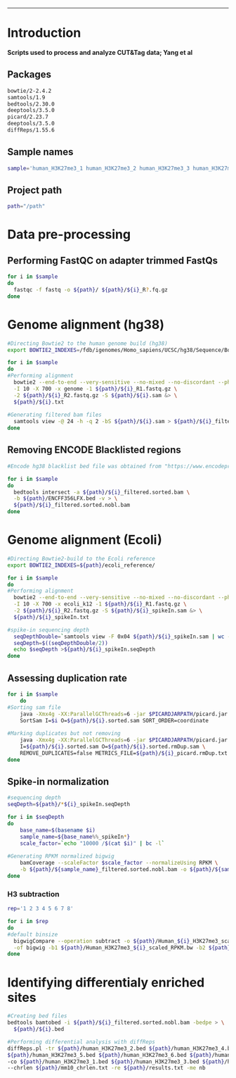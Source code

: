 ***
# Introduction
**Scripts used to process and analyze CUT&Tag data; Yang et al**

## Packages
```{bash}
bowtie/2-2.4.2
samtools/1.9
bedtools/2.30.0
deeptools/3.5.0
picard/2.23.7
deeptools/3.5.0
diffReps/1.55.6
```

## Sample names
```{bash}
sample='human_H3K27me3_1 human_H3K27me3_2 human_H3K27me3_3 human_H3K27me3_4 human_H3K27me3_5 human_H3K27me3_6 human_H3K27me3_7 human_H3K27me3_8'
```

## Project path
```{bash}
path="/path"
```


# Data pre-processing
## Performing FastQC on adapter trimmed FastQs
```{bash}
for i in $sample
do
  fastqc -f fastq -o ${path}/ ${path}/${i}_R?.fq.gz
done
```


# Genome alignment (hg38)
```{bash}
#Directing Bowtie2 to the human genome build (hg38)
export BOWTIE2_INDEXES=/fdb/igenomes/Homo_sapiens/UCSC/hg38/Sequence/Bowtie2Index/

for i in $sample
do
#Performing alignment
  bowtie2 --end-to-end --very-sensitive --no-mixed --no-discordant --phred33 \
  -I 10 -X 700 -x genome -1 ${path}/${i}_R1.fastq.gz \
  -2 ${path}/${i}_R2.fastq.gz -S ${path}/${i}.sam &> \
  ${path}/${i}.txt
  
#Generating filtered bam files
  samtools view -@ 24 -h -q 2 -bS ${path}/${i}.sam > ${path}/${i}_filtered.bam
done
```

## Removing ENCODE Blacklisted regions
```{bash}
#Encode hg38 blacklist bed file was obtained from "https://www.encodeproject.org/files/ENCFF356LFX/@@download/ENCFF356LFX.bed.gz"

for i in $sample
do
  bedtools intersect -a ${path}/${i}_filtered.sorted.bam \
  -b ${path}/ENCFF356LFX.bed -v > \
  ${path}/${i}_filtered.sorted.nobl.bam
done
```

# Genome alignment (Ecoli)
```{bash}
#Directing Bowtie2-build to the Ecoli reference
export BOWTIE2_INDEXES=${path}/ecoli_reference/

for i in $sample
do
#Performing alignment
  bowtie2 --end-to-end --very-sensitive --no-mixed --no-discordant --phred33 \
  -I 10 -X 700 -x ecoli_k12 -1 ${path}/${i}_R1.fastq.gz \
  -2 ${path}/${i}_R2.fastq.gz -S ${path}/${i}_spikeIn.sam &> \
  ${path}/${i}_spikeIn.txt 

#spike-in sequencing depth
  seqDepthDouble=`samtools view -F 0x04 ${path}/${i}_spikeIn.sam | wc -l` \
  seqDepth=$((seqDepthDouble/2))
  echo $seqDepth >${path}/${i}_spikeIn.seqDepth
done
```

## Assessing duplication rate
```{bash}
for i in $sample
    do
#Sorting sam file
    java -Xmx4g -XX:ParallelGCThreads=6 -jar $PICARDJARPATH/picard.jar \
    SortSam I=$i O=${path}/${i}.sorted.sam SORT_ORDER=coordinate 
    
#Marking duplicates but not removing
    java -Xmx4g -XX:ParallelGCThreads=6 -jar $PICARDJARPATH/picard.jar MarkDuplicates \
    I=${path}/${i}.sorted.sam O=${path}/${i}.sorted.rmDup.sam \
    REMOVE_DUPLICATES=false METRICS_FILE=${path}/${i}_picard.rmDup.txt
done
```

## Spike-in normalization
```{bash}
#sequencing depth
seqDepth=${path}/*${i}_spikeIn.seqDepth

for i in $seqDepth
do
    base_name=$(basename $i)
    sample_name=${base_name%%_spikeIn*}
    scale_factor=`echo "10000 /$(cat $i)" | bc -l`
    
#Generating RPKM normalized bigwig
    bamCoverage --scaleFactor $scale_factor --normalizeUsing RPKM \
    -b ${path}/${sample_name}_filtered.sorted.nobl.bam -o ${path}/${sample_name}_scaled_RPKM.bw
done
```

### H3 subtraction
```{bash}
rep='1 2 3 4 5 6 7 8'

for i in $rep 
do
#default binsize
  bigwigCompare --operation subtract -o ${path}/Human_${i}_H3K27me3_scaled_RPKM_H3sub.bw \
  -of bigwig -b1 ${path}/Human_H3K27me3_${i}_scaled_RPKM.bw -b2 ${path}/Human_H3_${i}_scaled_RPKM.bw
done
```


# Identifying differentialy enriched sites
```{bash}
#Creating bed files
bedtools bamtobed -i ${path}/${i}_filtered.sorted.nobl.bam -bedpe > \
  ${path}/${i}.bed

#Performing differential analysis with diffReps
diffReps.pl -tr ${path}/human_H3K27me3_2.bed ${path}/human_H3K27me3_4.bed \
${path}/human_H3K27me3_5.bed ${path}/human_H3K27me3_6.bed ${path}/human_H3K27me3_7.bed \
-co ${path}/human_H3K27me3_1.bed ${path}/human_H3K27me3_3.bed ${path}/human_H3K27me3_8.bed \
--chrlen ${path}/mm10_chrlen.txt -re ${path}/results.txt -me nb
```

